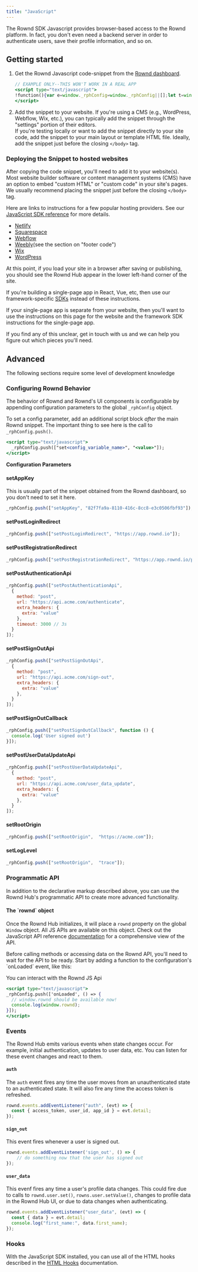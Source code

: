 ```yaml
---
title: "JavaScript"
---
```


The Rownd SDK Javascript provides browser-based access to the Rownd platform. In
fact, you don't even need a backend server in order to authenticate users, save
their profile information, and so on.

## Getting started

1.  Get the Rownd Javascript code-snippet from the
    [Rownd dashboard](https://app.rownd.io).

    ```jsx
    // EXAMPLE ONLY--THIS WON'T WORK IN A REAL APP
    <script type="text/javascript">
    !function(){var e=window._rphConfig=window._rphConfig||[];let t=window.localStorage.getItem("rph_base_url_override")||"https://hub.rownd.io";e.push(["setBaseUrl",t]);var r=document,s=r.createElement("script")=r.getElementsByTagName("script")[0];s.type="text/javascript",s.async=!0,s.src=t+"/static/scripts/rph.js",a&amp;&amp;a.parentNode?a.parentNode.insertBefore(s,a):r.body.appendChild(s)}();
    </script>
    ```

2.  Add the snippet to your website. If you're using a CMS (e.g., WordPress,
    Webflow, Wix, etc.), you can typically add the snippet through the
    "settings" portion of their editors.  
     If you're testing locally or want to add the snippet directly to your site code,
    add the snippet to your main layout or template HTML file. Ideally, add the snippet
    just before the closing `</body>` tag.

### Deploying the Snippet to hosted websites

After copying the code snippet, you'll need to add it to your website(s). Most
website builder software or content management systems (CMS) have an option to
embed "custom HTML" or "custom code" in your site's pages. We usually recommend
placing the snippet just before the closing `</body>` tag.

Here are links to instructions for a few popular hosting providers. See our
[JavaScript SDK reference](/sdk-reference/web/javascript--browser) for more details.

- [Netlify](https://docs.netlify.com/site-deploys/post-processing/snippet-injection/)
- [Squarespace](https://support.squarespace.com/hc/en-us/articles/205815908)
- [Webflow](https://university.webflow.com/lesson/custom-code-in-the-head-and-body-tags)
- [Weebly](https://www.weebly.com/app/help/us/en/topics/descriptions-and-keywords)​ (see the section on "footer code")
- [Wix](https://support.wix.com/en/article/wix-editor-about-embeds-and-codes-on-your-site#embed-custom-code)
- [WordPress](sdk-reference/web/wordpress---woocommerce)

At this point, if you load your site in a browser after saving or publishing,
you should see the Rownd Hub appear in the lower left-hand corner of the site.

If you're building a single-page app in React, Vue, etc, then use our
framework-specific [SDKs](https://docs.rownd.io/sdk-reference/web/overview) instead of these instructions.

If your single-page app is separate from your website, then you'll want to use
the instructions on this page for the website and the framework SDK instructions
for the single-page app.

If you find any of this unclear, get in touch with us and we can help you figure
out which pieces you'll need.

## Advanced
The following sections require some level of development knowledge

###  Configuring Rownd Behavior

The behavior of Rownd and Rownd's UI components is configurable by appending configuration parameters to the global `_rphConfig` object.

To set a config parameter, add an additional script block _after_ the main Rownd snippet. The important thing to see here is the call to `_rphConfig.push()`.

```jsx
<script type="text/javascript">
  _rphConfig.push(["set<config_variable_name>", "<value>"]);
</script>
```

**Configuration Parameters**

#### setAppKey

<Snippet file="web/params/app-key.mdx" />

<Info>This is usually part of the snippet obtained from the Rownd dashboard, so you don't need to set it here.</Info>

```jsx Example
_rphConfig.push(["setAppKey", "82f7fa9a-8110-416c-8cc8-e3c0506fbf93"]);
```

#### setPostLoginRedirect

<Snippet file="web/params/post-login-redirect.mdx" />

```jsx Example
_rphConfig.push(["setPostLoginRedirect", "https://app.rownd.io"]);
```

#### setPostRegistrationRedirect

<Snippet file="web/params/post-registration-redirect.mdx" />

```jsx Example
_rphConfig.push(["setPostRegistrationRedirect", "https://app.rownd.io/post-registration"]);
```

#### setPostAuthenticationApi

<Snippet file="web/params/post-authentication-api.mdx" />

```jsx Example
_rphConfig.push(["setPostAuthenticationApi",
  {
    method: "post",
    url: "https://api.acme.com/authenticate",
    extra_headers: {
      extra: "value"
    },
    timeout: 3000 // 3s
  }
]);
```

#### setPostSignOutApi

<Snippet file="web/params/post-sign-out-api.mdx" />

```jsx Example
_rphConfig.push(["setPostSignOutApi",
  {
    method: "post",
    url: "https://api.acme.com/sign-out",
    extra_headers: {
      extra: "value"
    },
  }
]);
```

#### setPostSignOutCallback

<Snippet file="web/params/post-sign-out-callback.mdx" />

```jsx Example
_rphConfig.push(["setPostSignOutCallback", function () {
  console.log('User signed out')
}]);
```

#### setPostUserDataUpdateApi

<Snippet file="web/params/post-user-data-update-api.mdx" />

```jsx Example
_rphConfig.push(["setPostUserDataUpdateApi",
  {
    method: "post",
    url: "https://api.acme.com/user_data_update",
    extra_headers: {
      extra: "value"
    },
  }
]);
```

#### setRootOrigin

<Snippet file="web/params/root-origin.mdx" />

```jsx Example
_rphConfig.push(["setRootOrigin",  "https://acme.com"]);
```

#### setLogLevel

<Snippet file="web/params/log-level.mdx" />

```jsx Example
_rphConfig.push(["setRootOrigin",  "trace"]);
```

### Programmatic API

In addition to the declarative markup described above, you can use the Rownd
Hub's programmatic API to create more advanced functionality.

#### The \`rownd\` object

Once the Rownd Hub initializes, it will place a `rownd` property on the global
`Window` object. All JS APIs are available on this object. Check out the JavaScript API reference [documentation](/sdk-reference/web/javascript--api-reference) for a comprehensive view of the API.

<Info>
Before calling methods or accessing data on the Rownd API, you'll need to wait
for the API to be ready. Start by adding a function to the configuration's
`onLoaded` event, like this:

You can interact with the Rownd JS Api

```jsx
<script type="text/javascript">
_rphConfig.push(['onLoaded', () => {
  // window.rownd should be available now!
  console.log(window.rownd);
}]);
</script>
```
</Info>

### Events

The Rownd Hub emits various events when state changes occur. For example,
initial authentication, updates to user data, etc. You can listen for these
event changes and react to them.

#### `auth`
The `auth` event fires any time the user moves from an
unauthenticated state to an authenticated state. It will also fire any time the
access token is refreshed.

```jsx
rownd.events.addEventListener("auth", (evt) => {
  const { access_token, user_id, app_id } = evt.detail;
});
```

#### `sign_out`
This event fires whenever a user is signed out.

```jsx
rownd.events.addEventListener('sign_out', () => {
    // do something now that the user has signed out
});
```

#### `user_data`
This evenf fires any time a user's profile data changes. This could fire due to calls to `rownd.user.set()`, `rowns.user.setValue()`, changes to profile data in the Rownd Hub UI, or due to data changes when authenticating.

```jsx
rownd.events.addEventListener("user_data", (evt) => {
  const { data } = evt.detail;
  console.log("first_name:", data.first_name);
});
```

### Hooks

With the JavaScript SDK installed, you can use all of the HTML hooks described in the [HTML Hooks](/sdk-reference/web/html) documentation. 
